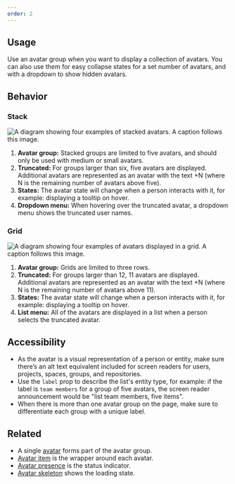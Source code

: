 ```yaml
---
order: 2
---
```


## Usage

Use an avatar group when you want to display a collection of avatars. You can also use them for easy
collapse states for a set number of avatars, and with a dropdown to show hidden avatars.

## Behavior

### Stack

![A diagram showing four examples of stacked avatars. A caption follows this image.](images/avatar-group.png)

1. **Avatar group:** Stacked groups are limited to five avatars, and should only be used with medium
   or small avatars.
2. **Truncated:** For groups larger than six, five avatars are displayed. Additional avatars are
   represented as an avatar with the text +N (where N is the remaining number of avatars above
   five).
3. **States:** The avatar state will change when a person interacts with it, for example: displaying
   a tooltip on hover.
4. **Dropdown menu:** When hovering over the truncated avatar, a dropdown menu shows the truncated
   user names.

### Grid

![A diagram showing four examples of avatars displayed in a grid. A caption follows this image.](images/avatar-group-grid.png)

1. **Avatar group:** Grids are limited to three rows.
2. **Truncated:** For groups larger than 12, 11 avatars are displayed. Additional avatars are
   represented as an avatar with the text +N (where N is the remaining number of avatars above 11).
3. **States:** The avatar state will change when a person interacts with it, for example: displaying
   a tooltip on hover.
4. **List menu:** All of the avatars are displayed in a list when a person selects the truncated
   avatar.

## Accessibility

- As the avatar is a visual representation of a person or entity, make sure there’s an alt text
  equivalent included for screen readers for users, projects, spaces, groups, and repositories.
- Use the `label` prop to describe the list's entity type, for example: if the label is
  `team members` for a group of five avatars, the screen reader announcement would be "list team
  members, five items".
- When there is more than one avatar group on the page, make sure to differentiate each group with a
  unique label.

## Related

- A single [avatar](/components/avatar) forms part of the avatar group.
- [Avatar item](/components/avatar/avatar-item) is the wrapper around each avatar.
- [Avatar presence](/components/avatar/avatar-presence) is the status indicator.
- [Avatar skeleton](/components/avatar/avatar-skeleton) shows the loading state.
